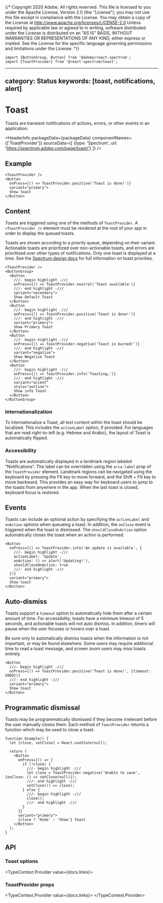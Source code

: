 {/* Copyright 2020 Adobe. All rights reserved.
This file is licensed to you under the Apache License, Version 2.0 (the "License");
you may not use this file except in compliance with the License. You may obtain a copy
of the License at http://www.apache.org/licenses/LICENSE-2.0
Unless required by applicable law or agreed to in writing, software distributed under
the License is distributed on an "AS IS" BASIS, WITHOUT WARRANTIES OR REPRESENTATIONS
OF ANY KIND, either express or implied. See the License for the specific language
governing permissions and limitations under the License. */}



```tsx import
import {ButtonGroup, Button} from '@adobe/react-spectrum';
import {ToastProvider} from '@react-spectrum/toast';
```

---
category: Status
keywords: [toast, notifications, alert]
---

# Toast

<PageDescription>Toasts are transient notifications of actions, errors, or other events in an application.</PageDescription>

<HeaderInfo
  packageData={packageData}
  componentNames={['ToastProvider']}
  sourceData={[
    {type: 'Spectrum', url: 'https://spectrum.adobe.com/page/toast/'}
  ]} />

## Example

```tsx example
<ToastProvider />
<Button
  onPress={() => ToastProvider.positive('Toast is done!')}
  variant="primary">
  Show toast
</Button>
```

## Content

Toasts are triggered using one of the methods of `ToastProvider`. A `<ToastProvider />` element must be rendered at the root of your app in order to display the queued toasts.

Toasts are shown according to a priority queue, depending on their variant. Actionable toasts are prioritized over non-actionable toasts, and errors are prioritized over other types of notifications. Only one toast is displayed at a time. See the [Spectrum design docs](https://spectrum.adobe.com/page/toast/#Priority-queue) for full information on toast priorities.

```tsx example
<ToastProvider />
<ButtonGroup>
  <Button
    ///- begin highlight -///
    onPress={() => ToastProvider.neutral('Toast available')}
    ///- end highlight -///
    variant="secondary">
    Show Default Toast
  </Button>
  <Button
    ///- begin highlight -///
    onPress={() => ToastProvider.positive('Toast is done!')}
    ///- end highlight -///
    variant="primary">
    Show Primary Toast
  </Button>
  <Button
    ///- begin highlight -///
    onPress={() => ToastProvider.negative('Toast is burned!')}
    ///- end highlight -///
    variant="negative">
    Show Negative Toast
  </Button>
  <Button
    ///- begin highlight -///
    onPress={() => ToastProvider.info('Toasting…')}
    ///- end highlight -///
    variant="accent"
    style="outline">
    Show info Toast
  </Button>
</ButtonGroup>
```

### Internationalization

To internationalize a Toast, all text content within the toast should be localized. This includes the `actionLabel` option, if provided. For languages that are read right-to-left (e.g. Hebrew and Arabic), the layout of Toast is automatically flipped.

### Accessibility

Toasts are automatically displayed in a landmark region labeled "Notifications". The label can be overridden using the `aria-label` prop of the `ToastProvider` element. Landmark regions can be navigated using the keyboard by pressing the <Keyboard>F6</Keyboard> key to move forward, and the <Keyboard>Shift</Keyboard> + <Keyboard>F6</Keyboard> key to move backward. This provides an easy way for keyboard users to jump to the toasts from anywhere in the app. When the last toast is closed, keyboard focus is restored.

## Events

Toasts can include an optional action by specifying the `actionLabel` and `onAction` options when queueing a toast. In addition, the `onClose` event is triggered when the toast is dismissed. The `shouldCloseOnAction` option automatically closes the toast when an action is performed.

```tsx example
<Button
  onPress={() => ToastProvider.info('An update is available', {
    ///- begin highlight -///
    actionLabel: 'Update',
    onAction: () => alert('Updating!'),
    shouldCloseOnAction: true
    ///- end highlight -///
  })}
  variant="primary">
  Show toast
</Button>
```

## Auto-dismiss

Toasts support a `timeout` option to automatically hide them after a certain amount of time. For accessibility, toasts have a minimum timeout of 5 seconds, and actionable toasts will not auto dismiss. In addition, timers will pause when the user focuses or hovers over a toast.

Be sure only to automatically dismiss toasts when the information is not important, or may be found elsewhere. Some users may require additional time to read a toast message, and screen zoom users may miss toasts entirely.

```tsx example
<Button
  ///- begin highlight -///
  onPress={() => ToastProvider.positive('Toast is done!', {timeout: 5000})}
  ///- end highlight -///
  variant="primary">
  Show toast
</Button>
```

## Programmatic dismissal

Toasts may be programmatically dismissed if they become irrelevant before the user manually closes them. Each method of `ToastProvider` returns a function which may be used to close a toast.

```tsx example
function Example() {
  let [close, setClose] = React.useState(null);

  return (
    <Button
      onPress={() => {
        if (!close) {
          ///- begin highlight -///
          let close = ToastProvider.negative('Unable to save', {onClose: () => setClose(null)});
          ///- end highlight -///
          setClose(() => close);
        } else {
          ///- begin highlight -///
          close();
          ///- end highlight -///
        }
      }}
      variant="primary">
      {close ? 'Hide' : 'Show'} Toast
    </Button>
  );
}
```

## API

### Toast options

<TypeContext.Provider value={docs.links}>
  <div style={{marginBottom: 40}}>
    <InterfaceType properties={docs.exports.SpectrumToastOptions.properties} />
  </div>
</TypeContext.Provider>

### ToastProvider props

<TypeContext.Provider value={docs.links}>
  <InterfaceType properties={docs.exports.ToastProvider.props.properties} showRequired showDefault isComponent />
</TypeContext.Provider>
